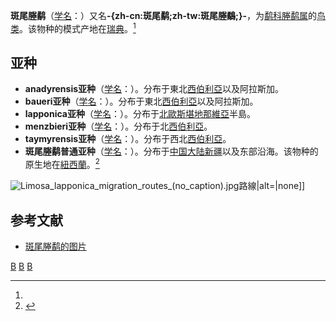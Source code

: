 {{noteTA
|T=zh-cn:斑尾塍鹬; zh-tw:斑尾鷸; 
|1=zh-cn:斑尾塍鹬; zh-tw:斑尾鷸; 
}}
{{speciesbox
| name = 斑尾塍鹬
| status = NT
| status_system = iucn3.1
| status_ref = <ref name=IUCN>{{IUCN|id=22693158 |title=''Limosa lapponica'' |assessors=[[BirdLife_International|BirdLife International]]  |version=2019.2 |year=2017 |accessdate=1 October 2016}} 数据库資料包含說明此物種被編入近危級別的原因</ref> 
| image = Bar-tailed Godwit.jpg
| image_caption = 繁殖羽
| image2 = Limosa lapponica 2 - Taren Point.jpg 
| image2_caption = 非繁殖羽
| genus = Limosa
| species = lapponica
| authority = ([[卡尔·林奈|Linnaeus]], 1758)<ref name='id1911'>{{cite web| url =http://www.bioinfo.cn/db05/BjdwSpecies.php?action=view&id=1911| title =斑尾塍鹬| work =《中国动物物种编目数据库》| publisher =中国科学院微生物研究所| author =中国科学院动物研究所| accessdate =2009-04-04| deadurl =yes| archiveurl =https://web.archive.org/web/20160305092303/http://www.bioinfo.cn/db05/BjdwSpecies.php?action=view&id=1911| archivedate =2016-03-05}}</ref>
}}

'''斑尾塍鹬'''（[[学名|学名]]：{{lang|la|''Limosa lapponica''}}）又名'''-{zh-cn:斑尾鹬;zh-tw:斑尾塍鷸;}-'''，为[[鹬科|鹬科]][[塍鹬属|塍鹬属]]的[[鸟类|鸟类]]。该物种的模式产地在[[瑞典|瑞典]]。<ref name='id1911'/>

==亚种==
*'''anadyrensis亚种'''（[[学名|学名]]：{{lang|la|''Limosa lapponica anadyrensis''}}）。分布于東北[[西伯利亞|西伯利亞]]以及阿拉斯加。
*'''baueri亚种'''（[[学名|学名]]：{{lang|la|''Limosa lapponica baueri''}}）。分布于東北[[西伯利亞|西伯利亞]]以及阿拉斯加。
*'''lapponica亚种'''（[[学名|学名]]：{{lang|la|''Limosa lapponica lapponica''}}）。分布于[[北歐|北歐]][[斯堪地那維亞|斯堪地那維亞]]半島。
*'''menzbieri亚种'''（[[学名|学名]]：{{lang|la|''Limosa lapponica menzbieri''}}）。分布于北[[西伯利亞|西伯利亞]]。
*'''taymyrensis亚种'''（[[学名|学名]]：{{lang|la|''Limosa lapponica taymyrensis''}}）。分布于西北[[西伯利亞|西伯利亞]]。
*'''斑尾塍鹬普通亚种'''（[[学名|学名]]：{{lang|la|''Limosa lapponica novaezealandiae''}}）。分布于[[中国大陆|中国大陆]][[新疆|新疆]]以及东部沿海。该物种的原生地在[[紐西蘭|紐西蘭]]。<ref name='id1912'>{{cite web| url =http://www.bioinfo.cn/db05/BjdwSpecies.php?action=view&id=1912| title =斑尾塍鹬普通亚种| work =《中国动物物种编目数据库》| publisher =中国科学院微生物研究所| author =中国科学院动物研究所| accessdate =2009-04-04| deadurl =yes| archiveurl =https://web.archive.org/web/20160305025217/http://www.bioinfo.cn/db05/BjdwSpecies.php?action=view&id=1912| archivedate =2016-03-05}}</ref>
[[File:Limosa_lapponica_migration_routes_(no_caption).jpg|thumb]]路線|alt=|none]]

== 参考文献 ==
{{reflist}}
* [https://pic.birdnet.cn/atlas//202010/17/082708kqkvqwlsj6xnkwnk.jpg 斑尾塍鹬的图片]
{{Taxonbar|from=Q18864}}

[[Category:塍鹬属|B]]
[[Category:_卡尔·林奈命名的生物分类|B]]
[[Category:_1758年描述的鸟类|B]]